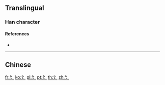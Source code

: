 {{character info/new}}
==Translingual==
{{stroke order|type=animate}}
{{Han simplified forms|𩙿|飠|饣}}
===Han character===
{{Han char|rn=184|rad=饣|as=00|sn=3|four=|canj=NV}}

====References====
* {{Han ref|kx=1427.311|hdz=74440.011|uh=9963|ud=39267}}

----

==Chinese==
{{zh-see|飠}}

[[Category:CJKV radicals| ]]

[[fr:饣]]
[[ko:饣]]
[[pl:饣]]
[[pt:饣]]
[[th:饣]]
[[zh:饣]]